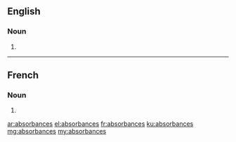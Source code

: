 ==English==

===Noun===
{{head|en|plural}}

# {{plural of|absorbance|lang=en}}

----

==French==

===Noun===
{{head|fr|plural}} {{f-p}}

# {{plural of|absorbance|lang=fr}}

[[ar:absorbances]]
[[el:absorbances]]
[[fr:absorbances]]
[[ku:absorbances]]
[[mg:absorbances]]
[[my:absorbances]]